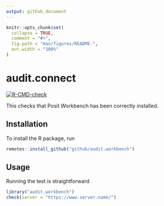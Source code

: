 ```yaml
---
output: github_document
---
```


<!-- README.md is generated from README.Rmd. Please edit that file -->

```r
knitr::opts_chunk$set(
  collapse = TRUE,
  comment = "#>",
  fig.path = "man/figures/README-",
  out.width = "100%"
)
```

# audit.connect

<!-- badges: start -->
[![R-CMD-check](https://github.com/jumpingrivers/audit.workbench/actions/workflows/R-CMD-check.yaml/badge.svg)](https://github.com/jumpingrivers/audit.workbench/actions/workflows/R-CMD-check.yaml)
<!-- badges: end -->

This checks that Posit Workbench has been correctly installed.

## Installation

To install the R package, run

```r
remotes::install_github("github/audit.workbench")
```

## Usage

Running the test is straightforward

```r
library("audit.workbench")
check(server = "https://www.server.name/")
```

